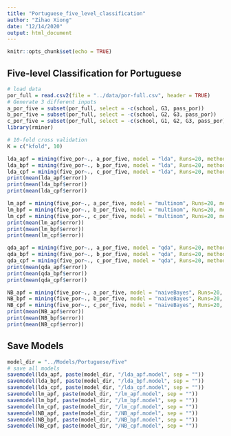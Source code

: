 ```yaml
---
title: "Portuguese_five_level_classification"
author: "Zihao Xiong"
date: "12/14/2020"
output: html_document
---
```


```r
knitr::opts_chunk$set(echo = TRUE)
```

## Five-level Classification for Portuguese

```r
# load data
por_full = read.csv2(file = "../data/por-full.csv", header = TRUE)
# Generate 3 different inputs
a_por_five = subset(por_full, select = -c(school, G3, pass_por)) 
b_por_five = subset(por_full, select = -c(school, G2, G3, pass_por)) 
c_por_five = subset(por_full, select = -c(school, G1, G2, G3, pass_por)) 
library(rminer)

# 10-fold cross validation 
K = c("kfold", 10)
```


```r
lda_apf = mining(five_por~., a_por_five, model = "lda", Runs=20, method=K)
lda_bpf = mining(five_por~., b_por_five, model = "lda", Runs=20, method=K)
lda_cpf = mining(five_por~., c_por_five, model = "lda", Runs=20, method=K)
print(mean(lda_apf$error))
print(mean(lda_bpf$error))
print(mean(lda_cpf$error))
```

```r
lm_apf = mining(five_por~., a_por_five, model = "multinom", Runs=20, method=K)
lm_bpf = mining(five_por~., b_por_five, model = "multinom", Runs=20, method=K)
lm_cpf = mining(five_por~., c_por_five, model = "multinom", Runs=20, method=K)
print(mean(lm_apf$error))
print(mean(lm_bpf$error))
print(mean(lm_cpf$error))
```

```r
qda_apf = mining(five_por~., a_por_five, model = "qda", Runs=20, method=K)
qda_bpf = mining(five_por~., b_por_five, model = "qda", Runs=20, method=K)
qda_cpf = mining(five_por~., c_por_five, model = "qda", Runs=20, method=K)
print(mean(qda_apf$error))
print(mean(qda_bpf$error))
print(mean(qda_cpf$error))
```

```r
NB_apf = mining(five_por~., a_por_five, model = "naiveBayes", Runs=20, method=K)
NB_bpf = mining(five_por~., b_por_five, model = "naiveBayes", Runs=20, method=K)
NB_cpf = mining(five_por~., c_por_five, model = "naiveBayes", Runs=20, method=K)
print(mean(NB_apf$error))
print(mean(NB_bpf$error))
print(mean(NB_cpf$error))
```


## Save Models
```r
model_dir = "../Models/Portuguese/Five"
# save all models
savemodel(lda_apf, paste(model_dir, "/lda_apf.model", sep = ""))
savemodel(lda_bpf, paste(model_dir, "/lda_bpf.model", sep = ""))
savemodel(lda_cpf, paste(model_dir, "/lda_cpf.model", sep = ""))
savemodel(lm_apf, paste(model_dir, "/lm_apf.model", sep = ""))
savemodel(lm_bpf, paste(model_dir, "/lm_bpf.model", sep = ""))
savemodel(lm_cpf, paste(model_dir, "/lm_cpf.model", sep = ""))
savemodel(NB_apf, paste(model_dir, "/NB_apf.model", sep = ""))
savemodel(NB_bpf, paste(model_dir, "/NB_bpf.model", sep = ""))
savemodel(NB_cpf, paste(model_dir, "/NB_cpf.model", sep = ""))
```